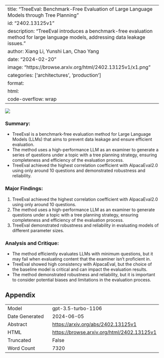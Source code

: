 
---
title: "TreeEval: Benchmark-Free Evaluation of Large Language Models through Tree Planning"
id: "2402.13125v1"
description: "TreeEval introduces a benchmark-free evaluation method for large language models, addressing data leakage issues."
author: Xiang Li, Yunshi Lan, Chao Yang
date: "2024-02-20"
image: "https://browse.arxiv.org/html/2402.13125v1/x1.png"
categories: ['architectures', 'production']
format:
  html:
    code-overflow: wrap
---

![](https://browse.arxiv.org/html/2402.13125v1/x1.png)

### **Summary:**
- TreeEval is a benchmark-free evaluation method for Large Language Models (LLMs) that aims to prevent data leakage and ensure efficient evaluation.
- The method uses a high-performance LLM as an examiner to generate a series of questions under a topic with a tree planning strategy, ensuring completeness and efficiency of the evaluation process.
- TreeEval achieved the highest correlation coefficient with AlpacaEval2.0 using only around 10 questions and demonstrated robustness and reliability.

### **Major Findings:**
1. TreeEval achieved the highest correlation coefficient with AlpacaEval2.0 using only around 10 questions.
2. The method uses a high-performance LLM as an examiner to generate questions under a topic with a tree planning strategy, ensuring completeness and efficiency of the evaluation process.
3. TreeEval demonstrated robustness and reliability in evaluating models of different parameter sizes.

### **Analysis and Critique:**
- The method efficiently evaluates LLMs with minimum questions, but it may fail when evaluating content that the examiner isn’t proficient in.
- TreeEval showed high consistency with AlpacaEval, but the choice of the baseline model is critical and can impact the evaluation results.
- The method demonstrated robustness and reliability, but it is important to consider potential biases and limitations in the evaluation process.

## Appendix

|          |          |
|----------|----------|
| Model     | gpt-3.5-turbo-1106       |
| Date Generated     | 2024-06-05       |
| Abstract | [https://arxiv.org/abs/2402.13125v1](https://arxiv.org/abs/2402.13125v1)        |
| HTML     | [https://browse.arxiv.org/html/2402.13125v1](https://browse.arxiv.org/html/2402.13125v1)       |
| Truncated       | False       |
| Word Count       | 7320       |